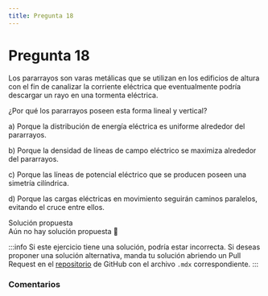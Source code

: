 ```yaml
---
title: Pregunta 18
---
```



# Pregunta 18

<div className="exercise">
Los pararrayos son varas metálicas que se utilizan en los edificios de altura con el fin de canalizar la corriente eléctrica que eventualmente podría descargar un rayo en una tormenta eléctrica.

¿Por qué los pararrayos poseen esta forma lineal y vertical?

a) Porque la distribución de energía eléctrica es uniforme alrededor del pararrayos.

b) Porque la densidad de líneas de campo eléctrico se maximiza alrededor del pararrayos.

c) Porque las líneas de potencial eléctrico que se producen poseen una simetría cilíndrica.

d) Porque las cargas eléctricas en movimiento seguirán caminos paralelos, evitando el cruce entre ellos.
</div>

<MDXDetails>
<summary>Solución propuesta</summary>

<div className="exercise">
Aún no hay solución propuesta 🥲
</div>

:::info
Si este ejercicio tiene una solución, podría estar incorrecta. Si deseas proponer una solución alternativa, manda tu solución abriendo
un Pull Request en el [repositorio](https://github.com/crow-rojas/apuntes-fundamentals/pulls) de GitHub con el archivo
`.mdx` correspondiente.
:::

</MDXDetails>

### Comentarios

<Disqus
  url="https://crow-rojas.github.io/apuntes-fundamentals/docs/science/electromagnetism/exercises/2017-2/p18"
  identifier="docs/science/electromagnetism/exercises/2017-2/p18"
  title="2017-2 Electricidad y Magnetismo - Pregunta 18"
/>
